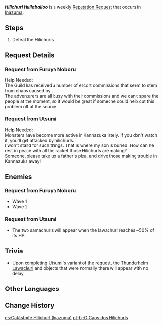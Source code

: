 {{About|the reputation request in Inazuma|the reputation request in Sumeru|Hilichurl Hullaballoo (Sumeru)}}
{{Quest Infobox
|title          = Hilichurl Hullaballoo
|id             = 72701; 72706
|image          = <gallery>
Furuya Noboru Icon.png|Furuya Noboru
Utsumi Icon.png|Utsumi
</gallery>
|type           = World
|group          = Request
|region         = Inazuma
|summary        = Defeat the hilichurls that are stirring up trouble in Inazuma.
|startLocation  = [[Narukami Island]], [[Inazuma]]
|startLocation2 = [[Kannazuka]]
|characters     = Furuya Noboru; Traveler; Utsumi
|rep            = Inazuma
|mora           = 20,000
}}
'''''Hilichurl Hullaballoo''''' is a weekly [[Reputation Request]] that occurs in [[Inazuma]].

==Steps==
#Defeat the Hilichurls

==Request Details==
===Request from Furuya Noboru===
{{Quest Description|The hilichurls are causing chaos somewhere on [[Narukami Island]]. [[Furuya Noboru]] hopes that someone can put a stop to this quickly.}}
Help Needed:<br />
The Guild has received a number of escort commissions that seem to stem from chaos caused by {{Color|buzzword|Hilichurls somewhere on Narukami Island}}.<br />
The adventurers are all busy with their commissions and we can't spare the people at the moment, so it would be great if someone could help cut this problem off at the source.

===Request from Utsumi===
{{Quest Description|The hilichurls are causing chaos somewhere in [[Kannazuka]]. [[Utsumi]] hopes that someone can put a stop to this quickly.}}
Help Needed:<br />
Monsters have become more active in Kannazuka lately. If you don't watch it, you'll get attacked by hilichurls.<br />
I won't stand for such things. That is where my son is buried. How can he rest in peace with all the racket those Hilichurls are making?<br />
Someone, please take up a father's plea, and drive those {{Color|buzzword|hilichurls}} making trouble in Kannazuka away!

==Enemies==
===Request from Furuya Noboru===
* Wave 1 {{Enemy List|Electro Abyss Mage;Pyro Hilichurl Shooter*3}}
* Wave 2 {{Enemy List|Pyro Abyss Mage;Electro Samachurl*2}}

===Request from Utsumi===
{{Enemy List|Thunderhelm Lawachurl}}
* The two samachurls will appear when the lawachurl reaches ~50% of its HP. {{Enemy List|Hydro Samachurl*2}}

==Trivia==
* Upon completing [[Utsumi]]'s variant of the request, the [[Thunderhelm Lawachurl]] and objects that were normally there will appear with no delay.

==Other Languages==
{{Other Languages
|en      = Hilichurl Hullaballoo
|zhs     = 丘丘人引起的混乱
|zhs_rm  = Qiūqiū-rén Yǐnqǐ de Hǔnluàn
|zht     = 丘丘人引起的混亂
|zht_rm  = Qiūqiū-rén Yǐnqǐ de Hǔnluàn
|zh_tl   = Chaos Caused by Hilichurls
|ja      = ヒルチャールが起こした混乱
|ja_rm   = Hiruchaaru ga Okoshita Konran
|ja_tl   = Chaos Wrecked by Hilichurls
|ko      = 츄츄족이 일으킨 혼란
|ko_rm   = Chuchujok-i Ireukin Honran
|ko_tl   = Confusion Wrecked by Hilichurls
|es      = Catástrofe Hilichurl
|es_tl   = Hilichurl Catastrophe
|fr      = Brutocollinus en plein tohu-bohu
|fr_tl   = Hilichurls in the Midst of a Hustle and Bustle
|ru      = Хиличурлский беспредел
|ru_tl   = Hilichurl Outrage
|th      = ความโกลาหลที่เกิดจาก Hilichurl
|th_rm   = 
|th_tl   = 
|vi      = Hilichurl Gây Rối
|vi_tl   = 
|de      = Hilichurl-Tohuwabohu
|de_tl   = Hilichurl Hullaballoo
|id      = Hilichurl Hullabaloo
|pt      = O Caos dos Hilichurls
|pt_tl   = 
|tr      = Dağ Yabanisi Yaygarası
|tr_tl   = 
|it      = Il chiasso degli Hilichurl
|it_tl   = The Hilichurls' Fuss
}}

==Change History==
{{Change History|2.0}}

[[es:Catástrofe Hilichurl (Inazuma)]]
[[pt-br:O Caos dos Hilichurls]]